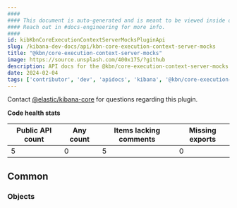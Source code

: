 ```yaml
---
####
#### This document is auto-generated and is meant to be viewed inside our experimental, new docs system.
#### Reach out in #docs-engineering for more info.
####
id: kibKbnCoreExecutionContextServerMocksPluginApi
slug: /kibana-dev-docs/api/kbn-core-execution-context-server-mocks
title: "@kbn/core-execution-context-server-mocks"
image: https://source.unsplash.com/400x175/?github
description: API docs for the @kbn/core-execution-context-server-mocks plugin
date: 2024-02-04
tags: ['contributor', 'dev', 'apidocs', 'kibana', '@kbn/core-execution-context-server-mocks']
---
```




Contact [@elastic/kibana-core](https://github.com/orgs/elastic/teams/kibana-core) for questions regarding this plugin.

**Code health stats**

| Public API count  | Any count | Items lacking comments | Missing exports |
|-------------------|-----------|------------------------|-----------------|
| 5 | 0 | 5 | 0 |

## Common

### Objects
<DocDefinitionList data={kbnCoreExecutionContextServerMocksObj.common.objects}/>

